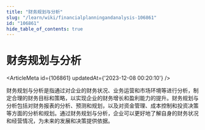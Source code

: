 ```yaml
---
title: "财务规划与分析"
slug: "/learn/wiki/financialplanningandanalysis-106861"
id: "106861"
hide_table_of_contents: true
---
```



# 财务规划与分析

<ArticleMeta id={106861} updatedAt={'2023-12-08 00:20:10'} />
<div className='border-solid border-b border-t-0 my-4 border-[var(--ifm-color-gray-300)]' />

财务规划与分析是指通过对企业的财务状况、业务运营和市场环境等进行分析，制定合理的财务目标和策略，以实现企业的财务增长和盈利能力的提升。财务规划与分析包括对财务报表的分析、预测和规划，以及对资金管理、成本控制和投资决策等方面的分析和规划。通过财务规划与分析，企业可以更好地了解自身的财务状况和经营情况，为未来的发展和决策提供依据。
